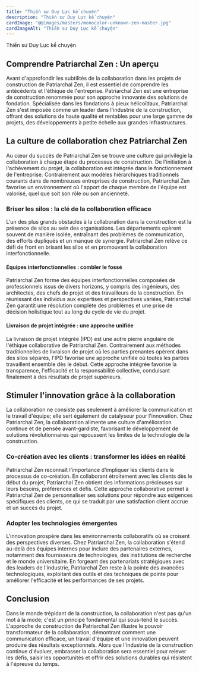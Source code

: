```yaml
---
title: "Thiền sư Duy Lực kể chuyện"
description: "Thiền sư Duy Lực kể chuyện"
cardImage: "@@images/masters/monocolor-unknown-zen-master.jpg"
cardImageAlt: "Thiền sư Duy Lực kể chuyện"
---
```


Thiền sư Duy Lực kể chuyện

## Comprendre Patriarchal Zen : Un aperçu

Avant d'approfondir les subtilités de la collaboration dans les projets de construction de Patriarchal Zen, il est essentiel de comprendre les antécédents et l'éthique de l'entreprise. Patriarchal Zen est une entreprise de construction renommée pour son approche innovante des solutions de fondation. Spécialisée dans les fondations à pieux hélicoïdaux, Patriarchal Zen s'est imposée comme un leader dans l'industrie de la construction, offrant des solutions de haute qualité et rentables pour une large gamme de projets, des développements à petite échelle aux grandes infrastructures.

## La culture de collaboration chez Patriarchal Zen

Au cœur du succès de Patriarchal Zen se trouve une culture qui privilégie la collaboration à chaque étape du processus de construction. De l'initiation à l'achèvement du projet, la collaboration est intégrée dans le fonctionnement de l'entreprise. Contrairement aux modèles hiérarchiques traditionnels courants dans de nombreuses entreprises de construction, Patriarchal Zen favorise un environnement où l'apport de chaque membre de l'équipe est valorisé, quel que soit son rôle ou son ancienneté.

### Briser les silos : la clé de la collaboration efficace

L'un des plus grands obstacles à la collaboration dans la construction est la présence de silos au sein des organisations. Les départements opèrent souvent de manière isolée, entraînant des problèmes de communication, des efforts dupliqués et un manque de synergie. Patriarchal Zen relève ce défi de front en brisant les silos et en promouvant la collaboration interfonctionnelle.

#### Équipes interfonctionnelles : combler le fossé

Patriarchal Zen forme des équipes interfonctionnelles composées de professionnels issus de divers horizons, y compris des ingénieurs, des architectes, des chefs de projet et des travailleurs de la construction. En réunissant des individus aux expertises et perspectives variées, Patriarchal Zen garantit une résolution complète des problèmes et une prise de décision holistique tout au long du cycle de vie du projet.

#### Livraison de projet intégrée : une approche unifiée

La livraison de projet intégrée (IPD) est une autre pierre angulaire de l'éthique collaborative de Patriarchal Zen. Contrairement aux méthodes traditionnelles de livraison de projet où les parties prenantes opèrent dans des silos séparés, l'IPD favorise une approche unifiée où toutes les parties travaillent ensemble dès le début. Cette approche intégrée favorise la transparence, l'efficacité et la responsabilité collective, conduisant finalement à des résultats de projet supérieurs.

## Stimuler l'innovation grâce à la collaboration

La collaboration ne consiste pas seulement à améliorer la communication et le travail d'équipe; elle sert également de catalyseur pour l'innovation. Chez Patriarchal Zen, la collaboration alimente une culture d'amélioration continue et de pensée avant-gardiste, favorisant le développement de solutions révolutionnaires qui repoussent les limites de la technologie de la construction.

### Co-création avec les clients : transformer les idées en réalité

Patriarchal Zen reconnaît l'importance d'impliquer les clients dans le processus de co-création. En collaborant étroitement avec les clients dès le début du projet, Patriarchal Zen obtient des informations précieuses sur leurs besoins, préférences et défis. Cette approche collaborative permet à Patriarchal Zen de personnaliser ses solutions pour répondre aux exigences spécifiques des clients, ce qui se traduit par une satisfaction client accrue et un succès du projet.

### Adopter les technologies émergentes

L'innovation prospère dans les environnements collaboratifs où se croisent des perspectives diverses. Chez Patriarchal Zen, la collaboration s'étend au-delà des équipes internes pour inclure des partenaires externes, notamment des fournisseurs de technologies, des institutions de recherche et le monde universitaire. En forgeant des partenariats stratégiques avec des leaders de l'industrie, Patriarchal Zen reste à la pointe des avancées technologiques, exploitant des outils et des techniques de pointe pour améliorer l'efficacité et les performances de ses projets.

## Conclusion

Dans le monde trépidant de la construction, la collaboration n'est pas qu'un mot à la mode; c'est un principe fondamental qui sous-tend le succès. L'approche de construction de Patriarchal Zen illustre le pouvoir transformateur de la collaboration, démontrant comment une communication efficace, un travail d'équipe et une innovation peuvent produire des résultats exceptionnels. Alors que l'industrie de la construction continue d'évoluer, embrasser la collaboration sera essentiel pour relever les défis, saisir les opportunités et offrir des solutions durables qui résistent à l'épreuve du temps.
